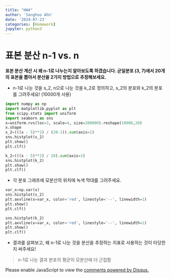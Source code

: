 ```yaml
---
title: "HW4"
author: 'Sanghoo Ahn'
date: '2024-07-23'
categories: [Homework]
jupyter: python3
---
```

# 표본 분산 n-1 vs. n

**표본 분산 계산 시 왜 n-1로 나누는지 알아보도록 하겠습니다. 균일분포 (3, 7)에서 20개의 표본을 뽑아서 분산을 2가지 방법으로 추정해보세요.**

- n-1로 나눈 것을 s_2, n으로 나눈 것을 k_2로 정의하고, s_2의 분포와 k_2의 분포를 그려주세요! (10000개 사용)
```python
import numpy as np
import matplotlib.pyplot as plt
from scipy.stats import uniform
import seaborn as sns
x=uniform.rvs(loc=3, scale=4, size=200000).reshape(10000,20)
x.shape
s_2=(((x - 5)**2) / (20-1)).sum(axis=1)
sns.histplot(s_2)
plt.show()
plt.clf()

```
```python
k_2=(((x - 5)**2) / 20).sum(axis=1)
sns.histplot(k_2)
plt.show()
plt.clf()
```


- 각 분포 그래프에 모분산의 위치에 녹색 막대를 그려주세요.
```python
var_x=np.var(x)
sns.histplot(s_2)
plt.axvline(x=var_x, color='red', linestyle='--', linewidth=1)
plt.show()
plt.clf()
```
```python
sns.histplot(k_2)
plt.axvline(x=var_x, color='red', linestyle='--', linewidth=1)
plt.show()
plt.clf()
```

- 결과를 살펴보고, 왜 n-1로 나눈 것을 분산을 추정하는 지표로 사용하는 것이 타당한지 써주세요!

> n-1로 나눈 결과 분포의 평균이 모분산에 더 근접함

<div id="disqus_thread"></div>
<script>
var disqus_config = function () {
    this.page.url = window.location.href;  // 현재 페이지 URL
    this.page.identifier = window.location.pathname; // 페이지 고유 식별자
};

(function() { // DON'T EDIT BELOW THIS LINE
    var d = document, s = d.createElement('script');
    s.src = 'https://sanghoohoo.disqus.com/embed.js';
    s.setAttribute('data-timestamp', +new Date());
    (d.head || d.body).appendChild(s);
})();
</script>
<noscript>Please enable JavaScript to view the <a href="https://disqus.com/?ref_noscript">comments powered by Disqus.</a></noscript>